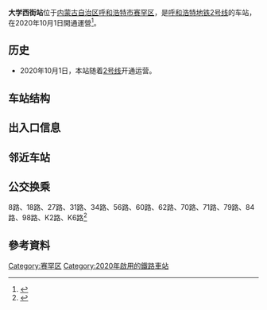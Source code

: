 {{Pathnav|呼和浩特地铁|呼和浩特地铁2号线|frame=1}}
{{Infobox station
| name = 大学西街站
| native_name = {{MongolUnicode|ᠶᠡᠬᠡ ᠰᠤᠷᠭᠠᠭᠤᠯᠢ ᠪᠠᠷᠠᠭᠤᠨ ᠵᠡᠭᠡᠯᠢ|style=text-align:left; height:60px|child=yes}}
| eng_name = Daxuexijie
| former = 
| symbol_location = 
| symbol = 
| type = 
| image = Daxuexijie.jpg
| alt = 
| caption = 
| address = [[中华人民共和国|中华人民共和国]][[内蒙古自治区|内蒙古自治区]][[呼和浩特市|呼和浩特市]][[赛罕区|赛罕区]]
| coordinates = 
| owned = 
| operator = 
| line = 
| distance = 
| platform = 
| PlatformType = 地下
| tracks = 
| train_operators = 
| connections = 
| structure = 
| Interchange = 
| disabled = 
| exits = 
| code = 
| zone = 
| website = 
| opened = {{Start date|2020|10|01|df=y}}
| closed = <!-- {{End date|YYYY|MM|DD|df=y}} -->
| passengers = 
| pass_year = 
| pass_rank = 
| services = 
| other_services = 
| first = '''呼和浩特地铁2号线'''<br />往[[阿尔山路站|阿尔山路站]]方向：06:31<br />往[[塔利东路站|塔利东路站]]方向：06:18|
| last = '''呼和浩特地铁2号线'''<br />往[[阿尔山路站|阿尔山路站]]方向：22:35<br />往[[塔利东路站|塔利东路站]]方向：22:26|
| Linename1 = [[呼和浩特地铁2号线|呼和浩特地铁2号线]]
| start1 = [[塔利东路站|塔利东路]]
| pre1 = [[中山路站站_(呼和浩特市)|中山路站]]
| next1 = [[诺和木勒站|诺和木勒站]]
| end1 = [[阿尔山路站|阿尔山路]]
}}

'''大学西街站'''位于[[内蒙古自治区|内蒙古自治区]][[呼和浩特市|呼和浩特市]][[赛罕区|赛罕区]]，是[[呼和浩特地铁|呼和浩特地铁]][[呼和浩特地铁2号线|2号线]]的车站，在2020年10月1日開通運營<ref>{{Cite web|title=呼和浩特地铁2号线开通运营  首府城市轨道交通走进换乘时代_正北方网|url=http://www.northnews.cn/2020/1009/1913680.html|accessdate=2020-11-22|work=www.northnews.cn|archive-date=2020-11-29|archive-url=https://web.archive.org/web/20201129145355/http://www.northnews.cn/2020/1009/1913680.html|dead-url=no}}</ref>。

==历史==
* 2020年10月1日，本站随着[[呼和浩特地铁2号线|2号线]]开通运营。

==车站结构==

==出入口信息==

==邻近车站==

==公交换乘==
8路、18路、27路、31路、34路、56路、60路、62路、70路、71路、79路、84路、98路、K2路、K6路<ref>{{Cite web|title=呼和浩特地铁|url=http://www.hhhtmetro.com/site/bus_route|accessdate=2020-11-23|work=www.hhhtmetro.com|archive-date=2020-11-30|archive-url=https://web.archive.org/web/20201130072623/http://www.hhhtmetro.com/site/bus_route|dead-url=no}}</ref>

==參考資料==
{{reflist}}

{{呼和浩特地铁2号线}}
{{呼和浩特地铁}}

[[Category:赛罕区|Category:赛罕区]]
[[Category:2020年啟用的鐵路車站|Category:2020年啟用的鐵路車站]]